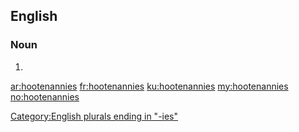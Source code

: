 ==English==

===Noun===
{{head|en}}

# {{plural of|hootenanny}}

[[Category:English plurals ending in "-ies"]]

[[ar:hootenannies]]
[[fr:hootenannies]]
[[ku:hootenannies]]
[[my:hootenannies]]
[[no:hootenannies]]